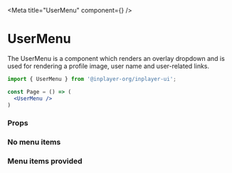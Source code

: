 
<Meta title="UserMenu" component={<UserMenu/>} />

# UserMenu

The UserMenu is a component which renders an overlay dropdown and is used for rendering a profile image, user name and user-related links.

```jsx
import { UserMenu } from '@inplayer-org/inplayer-ui';

const Page = () => (
  <UserMenu />
)
```

### Props

<Props of={UserMenu}/>

### No menu items
<Preview withSource="open">
  <Story name="default">
    <UserMenuWrapper>
        <UserMenu menuTitle="User name" actionItem={{ title: 'Logout' }} />
    </UserMenuWrapper>
  </Story>
</Preview>

### Menu items provided
<Preview withSource="open">
  <Story name="menu-items">
    <UserMenuWrapper>
        <UserMenu
            image="https://miro.medium.com/max/1200/1*mk1-6aYaf_Bes1E3Imhc0A.jpeg"
            menuTitle="User name"
            menuItems={[{ title: 'Hello' }, { title: 'World' }]}
            actionItem={{ title: 'Logout' }}
        />
    </UserMenuWrapper>
  </Story>
</Preview>
